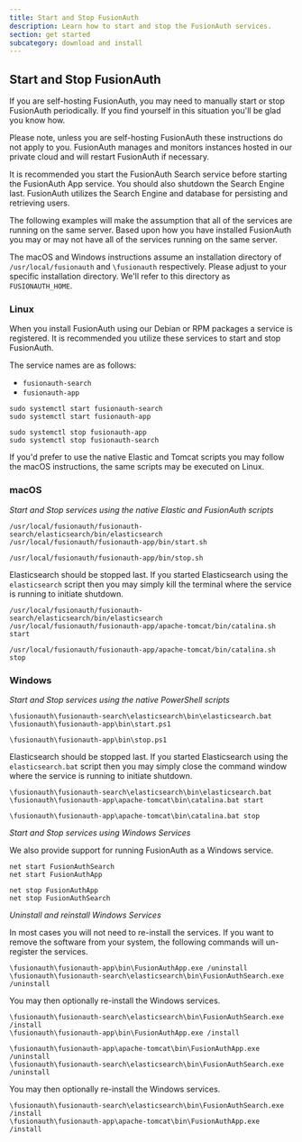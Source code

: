 ```yaml
---
title: Start and Stop FusionAuth
description: Learn how to start and stop the FusionAuth services.
section: get started
subcategory: download and install
---
```


## Start and Stop FusionAuth

If you are self-hosting FusionAuth, you may need to manually start or stop FusionAuth periodically. If you find yourself in this situation you'll be glad you know how.

Please note, unless you are self-hosting FusionAuth these instructions do not apply to you. FusionAuth manages and monitors instances hosted in our private
cloud and will restart FusionAuth if necessary.


It is recommended you start the FusionAuth Search service before starting the FusionAuth App service. You should also shutdown the Search Engine last. FusionAuth
utilizes the Search Engine and database for persisting and retrieving users.

The following examples will make the assumption that all of the services are running on the same server. Based upon how you have installed FusionAuth
you may or may not have all of the services running on the same server.

The macOS and Windows instructions assume an installation directory of `/usr/local/fusionauth` and `\fusionauth` respectively. Please adjust to your
specific installation directory. We'll refer to this directory as `FUSIONAUTH_HOME`.

### Linux
When you install FusionAuth using our Debian or RPM packages a service is registered. It is recommended you utilize these services to start and stop
FusionAuth.

The service names are as follows:

* `fusionauth-search`
* `fusionauth-app`

```shell title="Start FusionAuth"
sudo systemctl start fusionauth-search
sudo systemctl start fusionauth-app
```

```shell title="Stop FusionAuth"
sudo systemctl stop fusionauth-app
sudo systemctl stop fusionauth-search
```

If you'd prefer to use the native Elastic and Tomcat scripts you may follow the macOS instructions, the same scripts may be executed on Linux.

### macOS

*Start and Stop services using the native Elastic and FusionAuth scripts*

```shell title="Start FusionAuth services"
/usr/local/fusionauth/fusionauth-search/elasticsearch/bin/elasticsearch
/usr/local/fusionauth/fusionauth-app/bin/start.sh
```

```shell title="Stop FusionAuth services"
/usr/local/fusionauth/fusionauth-app/bin/stop.sh
```

Elasticsearch should be stopped last. If you started Elasticsearch using the `elasticsearch` script then you may simply kill the terminal where
the service is running to initiate shutdown.

```shell title="Start FusionAuth services - Versions < 1.37.0"
/usr/local/fusionauth/fusionauth-search/elasticsearch/bin/elasticsearch
/usr/local/fusionauth/fusionauth-app/apache-tomcat/bin/catalina.sh start
```

```shell title="Stop FusionAuth services - Versions < 1.37.0"
/usr/local/fusionauth/fusionauth-app/apache-tomcat/bin/catalina.sh stop
```

### Windows

*Start and Stop services using the native PowerShell scripts*

```plaintext title="Start FusionAuth services using command line"
\fusionauth\fusionauth-search\elasticsearch\bin\elasticsearch.bat
\fusionauth\fusionauth-app\bin\start.ps1
```

```plaintext title="Stop FusionAuth using command line"
\fusionauth\fusionauth-app\bin\stop.ps1
```

Elasticsearch should be stopped last. If you started Elasticsearch using the `elasticsearch.bat` script then you may simply close the command
window where the service is running to initiate shutdown.

```plaintext title="Start FusionAuth services using command line - Versions < 1.37.0"
\fusionauth\fusionauth-search\elasticsearch\bin\elasticsearch.bat
\fusionauth\fusionauth-app\apache-tomcat\bin\catalina.bat start
```


```plaintext title="Start FusionAuth services using command line - Versions < 1.37.0"
\fusionauth\fusionauth-app\apache-tomcat\bin\catalina.bat stop
```

*Start and Stop services using Windows Services*

We also provide support for running FusionAuth as a Windows service.

```plaintext title="Start Services"
net start FusionAuthSearch
net start FusionAuthApp
```

```plaintext title="Stop Services"
net stop FusionAuthApp
net stop FusionAuthSearch
```

*Uninstall and reinstall Windows Services*

In most cases you will not need to re-install the services. If you want to remove the software from your system, the following commands will un-register the services.

```plaintext title="Unregister Windows Services"
\fusionauth\fusionauth-app\bin\FusionAuthApp.exe /uninstall
\fusionauth\fusionauth-search\elasticsearch\bin\FusionAuthSearch.exe /uninstall
```

You may then optionally re-install the Windows services.


```plaintext title="Register Windows Services"
\fusionauth\fusionauth-search\elasticsearch\bin\FusionAuthSearch.exe /install
\fusionauth\fusionauth-app\bin\FusionAuthApp.exe /install
```


```plaintext title="Unregister Windows Services - Versions < 1.37.0"
\fusionauth\fusionauth-app\apache-tomcat\bin\FusionAuthApp.exe /uninstall
\fusionauth\fusionauth-search\elasticsearch\bin\FusionAuthSearch.exe /uninstall
```

You may then optionally re-install the Windows services.


```plaintext title="Register Windows Services - Versions < 1.37.0"
\fusionauth\fusionauth-search\elasticsearch\bin\FusionAuthSearch.exe /install
\fusionauth\fusionauth-app\apache-tomcat\bin\FusionAuthApp.exe /install
```

